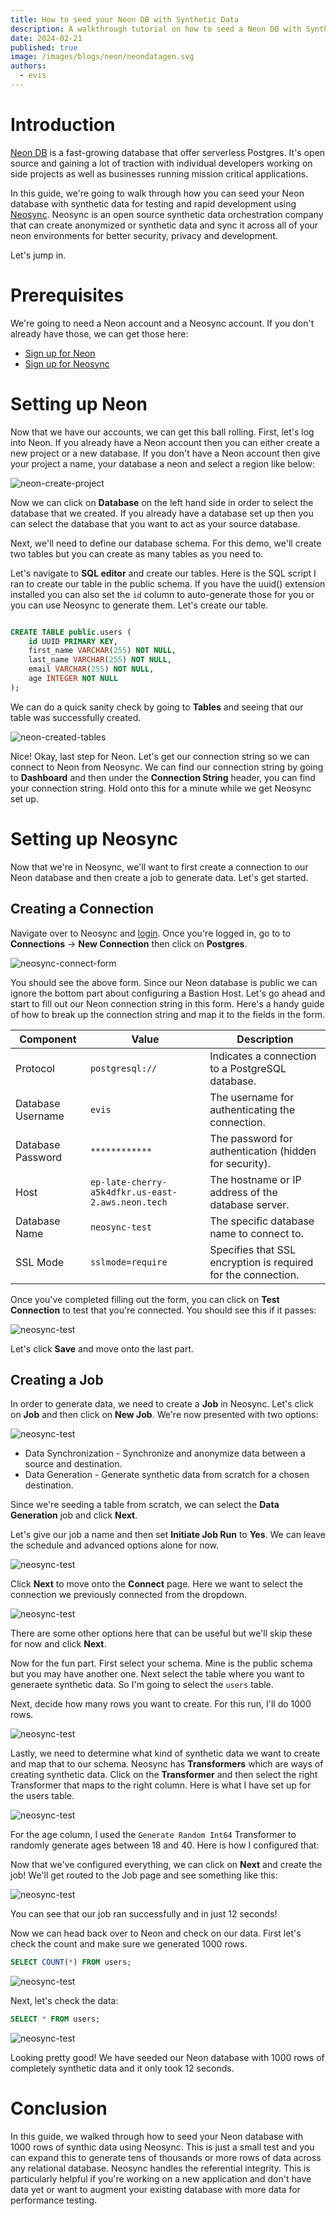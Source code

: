 ```yaml
---
title: How to seed your Neon DB with Synthetic Data
description: A walkthrough tutorial on how to seed a Neon DB with Synthetic Data
date: 2024-02-21
published: true
image: /images/blogs/neon/neondatagen.svg
authors:
  - evis
---
```


# Introduction

[Neon DB](https://neon.tech/) is a fast-growing database that offer serverless Postgres. It's open source and gaining a lot of traction with individual developers working on side projects as well as businesses running mission critical applications.

In this guide, we're going to walk through how you can seed your Neon database with synthetic data for testing and rapid development using [Neosync](https://neosync.dev). Neosync is an open source synthetic data orchestration company that can create anonymized or synthetic data and sync it across all of your neon environments for better security, privacy and development.

Let's jump in.

# Prerequisites

We're going to need a Neon account and a Neosync account. If you don't already have those, we can get those here:

- [Sign up for Neon](https://console.neon/tech/login)
- [Sign up for Neosync](https://neosync.dev)

# Setting up Neon

Now that we have our accounts, we can get this ball rolling. First, let's log into Neon. If you already have a Neon account then you can either create a new project or a new database. If you don't have a Neon account then give your project a name, your database a neon and select a region like below:

![neon-create-project](/images/blogs/neon/neon-create.png)

Now we can click on **Database** on the left hand side in order to select the database that we created. If you already have a database set up then you can select the database that you want to act as your source database.

Next, we'll need to define our database schema. For this demo, we'll create two tables but you can create as many tables as you need to.

Let's navigate to **SQL editor** and create our tables. Here is the SQL script I ran to create our table in the public schema. If you have the uuid() extension installed you can also set the `id` column to auto-generate those for you or you can use Neosync to generate them. Let's create our table.

```sql

CREATE TABLE public.users (
    id UUID PRIMARY KEY,
    first_name VARCHAR(255) NOT NULL,
    last_name VARCHAR(255) NOT NULL,
    email VARCHAR(255) NOT NULL,
    age INTEGER NOT NULL
);
```

We can do a quick sanity check by going to **Tables** and seeing that our table was successfully created.

![neon-created-tables](/images/blogs/neon/neon-table-users.png)

Nice! Okay, last step for Neon. Let's get our connection string so we can connect to Neon from Neosync. We can find our connection string by going to **Dashboard** and then under the **Connection String** header, you can find your connection string. Hold onto this for a minute while we get Neosync set up.

# Setting up Neosync

Now that we're in Neosync, we'll want to first create a connection to our Neon database and then create a job to generate data. Let's get started.

## Creating a Connection

Navigate over to Neosync and [login](https://app.neosync.dev). Once you're logged in, go to to **Connections** -> **New Connection** then click on **Postgres**.

![neosync-connect-form](/images/blogs/neon/connectform.png)

You should see the above form. Since our Neon database is public we can ignore the bottom part about configuring a Bastion Host. Let's go ahead and start to fill out our Neon connection string in this form. Here's a handy guide of how to break up the connection string and map it to the fields in the form.

| Component         | Value                                             | Description                                                   |
| ----------------- | ------------------------------------------------- | ------------------------------------------------------------- |
| Protocol          | `postgresql://`                                   | Indicates a connection to a PostgreSQL database.              |
| Database Username | `evis`                                            | The username for authenticating the connection.               |
| Database Password | `************`                                    | The password for authentication (hidden for security).        |
| Host              | `ep-late-cherry-a5k4dfkr.us-east-2.aws.neon.tech` | The hostname or IP address of the database server.            |
| Database Name     | `neosync-test`                                    | The specific database name to connect to.                     |
| SSL Mode          | `sslmode=require`                                 | Specifies that SSL encryption is required for the connection. |

Once you've completed filling out the form, you can click on **Test Connection** to test that you're connected. You should see this if it passes:

![neosync-test](/images/blogs/neon/neon-test.png)

Let's click **Save** and move onto the last part.

## Creating a Job

In order to generate data, we need to create a **Job** in Neosync. Let's click on **Job** and then click on **New Job**. We're now presented with two options:

![neosync-test](/images/blogs/neon/data-gen.png)

- Data Synchronization - Synchronize and anonymize data between a source and destination.
- Data Generation - Generate synthetic data from scratch for a chosen destination.

Since we're seeding a table from scratch, we can select the **Data Generation** job and click **Next**.

Let's give our job a name and then set **Initiate Job Run** to **Yes**. We can leave the schedule and advanced options alone for now.

![neosync-test](/images/blogs/neon/define.png)

Click **Next** to move onto the **Connect** page. Here we want to select the connection we previously connected from the dropdown.

![neosync-test](/images/blogs/neon/neon-connect.png)

There are some other options here that can be useful but we'll skip these for now and click **Next**.

Now for the fun part. First select your schema. Mine is the public schema but you may have another one. Next select the table where you want to generaete synthetic data. So I'm going to select the `users` table.

Next, decide how many rows you want to create. For this run, I'll do 1000 rows.

![neosync-test](/images/blogs/neon/data-gen-setup.png)

Lastly, we need to determine what kind of synthetic data we want to create and map that to our schema. Neosync has **Transformers** which are ways of creating synthetic data. Click on the **Transformer** and then select the right Transformer that maps to the right column. Here is what I have set up for the users table.

![neosync-test](/images/blogs/neon/data-gen-schema.png)

For the age column, I used the `Generate Random Int64` Transformer to randomly generate ages between 18 and 40. Here is how I configured that:

Now that we've configured everything, we can click on **Next** and create the job! We'll get routed to the Job page and see something like this:

![neosync-test](/images/blogs/neon/success-job.png)

You can see that our job ran successfully and in just 12 seconds!

Now we can head back over to Neon and check on our data. First let's check the count and make sure we generated 1000 rows.

```sql
SELECT COUNT(*) FROM users;
```

![neosync-test](/images/blogs/neon/users-count.png)

Next, let's check the data:

```sql
SELECT * FROM users;
```

![neosync-test](/images/blogs/neon/data-users.png)

Looking pretty good! We have seeded our Neon database with 1000 rows of completely synthetic data and it only took 12 seconds.

# Conclusion

In this guide, we walked through how to seed your Neon database with 1000 rows of synthic data using Neosync. This is just a small test and you can expand this to generate tens of thousands or more rows of data across any relational database. Neosync handles the referential integrity. This is particularly helpful if you're working on a new application and don't have data yet or want to augment your existing database with more data for performance testing.
